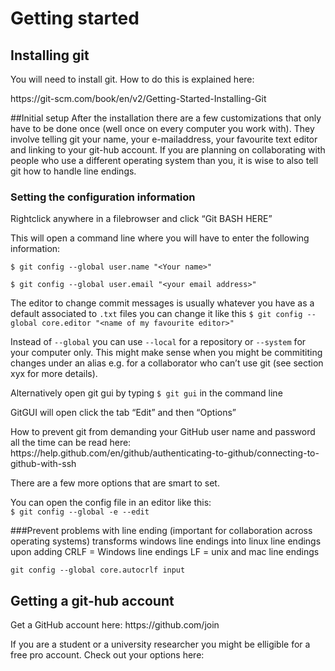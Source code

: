 # Getting started

## Installing git
You will need to install git. 
How to do this is explained here:

https://git-scm.com/book/en/v2/Getting-Started-Installing-Git


##Initial setup
After the installation there are a few customizations that only have to be done once (well once on every computer you work with). 
They involve telling git your name, your e-mailaddress, your favourite text editor and linking to your git-hub account.
If you are planning on collaborating with people who use a different operating system than you, 
it is wise to also tell git how to handle line endings.

### Setting the configuration information

Rightclick anywhere in a filebrowser and click
"Git BASH HERE"

This will open a command line where you will have to enter the following information:

`$ git config --global user.name "<Your name>"`

`$ git config --global user.email "<your email address>"`

The editor to change commit messages is usually whatever you have as a default associated to `.txt` files
you can change it like this
`$ git config --global core.editor "<name of my favourite editor>"`

Instead of `--global` you can use `--local` for a repository or `--system` for your computer only. 
This might make sense when you might be commititing changes under an alias e.g. for a collaborator who can't use git 
(see section xyx for more details).

Alternatively open git gui by typing 
`$ git gui` in the command line

GitGUI will open click the tab "Edit" and then "Options"

How to prevent git from demanding your GitHub user name and password all the time can be read here:  
https://help.github.com/en/github/authenticating-to-github/connecting-to-github-with-ssh

There are a few more options that are smart to set. 

You can open the config file in an editor like this:  
`$ git config --global -e --edit`


###Prevent problems with line ending (important for collaboration across operating systems)
transforms windows line endings into linux line endings upon adding
CRLF = Windows line endings
LF = unix and mac line endings

`git config --global core.autocrlf input`



## Getting a git-hub account

Get a GitHub account here:
https://github.com/join

If you are a student or a university researcher you might be elligible for a free pro account.
Check out your options here:
